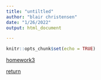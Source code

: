 ```yaml
---
title: "untiltled"
author: "blair christensen"
date: "1/26/2022"
output: html_document

---
```


```r
knitr::opts_chunk$set(echo = TRUE)
``` 
[homework3](hwk3.html)

[return](index.html)
